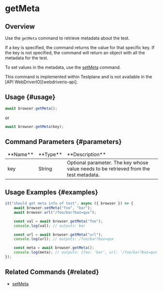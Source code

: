 
# getMeta

## Overview

Use the `getMeta` command to retrieve metadata about the test.

If a key is specified, the command returns the value for that specific key.
If the key is not specified, the command will return an object with all the metadata for the test.

To set values in the metadata, use the [setMeta](../setMeta) command.

<Admonition type="info">
    This command is implemented within Testplane and is not available in the [API
    WebDriverIO][webdriverio-api].
</Admonition>

## Usage {#usage}

```javascript
await browser.getMeta();
```

or

```javascript
await browser.getMeta(key);
```

## Command Parameters {#parameters}

<table>
<thead>
<tr><td>**Name**</td><td>**Type**</td><td>**Description**</td></tr>
</thead>
<tbody>
<tr><td>key</td><td>String</td><td>Optional parameter. The key whose value needs to be retrieved from the test metadata.</td></tr>

</tbody>
</table>

## Usage Examples {#examples}

```javascript
it("should get meta info of test", async ({ browser }) => {
    await browser.setMeta("foo", "bar");
    await browser.url("/foo/bar?baz=qux");

    const val = await browser.getMeta("foo");
    console.log(val); // outputs: bar

    const url = await browser.getMeta("url");
    console.log(url); // outputs: /foo/bar?baz=qux

    const meta = await browser.getMeta();
    console.log(meta); // outputs: {foo: 'bar', url: '/foo/bar?baz=qux'}
});
```

## Related Commands {#related}

-   [setMeta](../setMeta)

[webdriverio-api]: https://webdriver.io/docs/api
